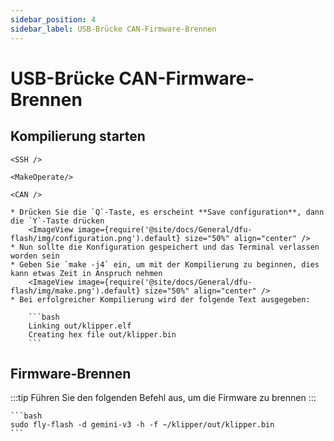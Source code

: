 ```yaml
---
sidebar_position: 4
sidebar_label: USB-Brücke CAN-Firmware-Brennen
---
```




# USB-Brücke CAN-Firmware-Brennen

## Kompilierung starten

    <SSH />

    <MakeOperate/>

    <CAN />

    * Drücken Sie die `Q`-Taste, es erscheint **Save configuration**, dann die `Y`-Taste drücken
        <ImageView image={require('@site/docs/General/dfu-flash/img/configuration.png').default} size="50%" align="center" />
    * Nun sollte die Konfiguration gespeichert und das Terminal verlassen worden sein
    * Geben Sie `make -j4` ein, um mit der Kompilierung zu beginnen, dies kann etwas Zeit in Anspruch nehmen
        <ImageView image={require('@site/docs/General/dfu-flash/img/make.png').default} size="50%" align="center" />
    * Bei erfolgreicher Kompilierung wird der folgende Text ausgegeben:

        ```bash
        Linking out/klipper.elf
        Creating hex file out/klipper.bin
        ```

## Firmware-Brennen

:::tip
Führen Sie den folgenden Befehl aus, um die Firmware zu brennen
:::

    ```bash
    sudo fly-flash -d gemini-v3 -h -f ~/klipper/out/klipper.bin
    ```